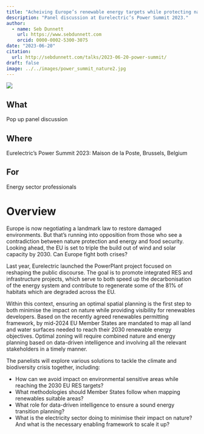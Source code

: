 ```yaml
---
title: "Acheiving Europe’s renewable energy targets while protecting nature."
description: "Panel discussion at Eurelectric’s Power Summit 2023."
author:
  - name: Seb Dunnett
    url: https://www.sebdunnett.com
    orcid: 0000-0002-5300-3075
date: "2023-06-20"
citation: 
  url: http://sebdunnett.com/talks/2023-06-20-power-summit/
draft: false
image: ../../images/power_summit_nature2.jpg
---
```


![](../../images/power_summit_nature2.jpg)

::: {.callout-note icon=false}

## What

Pop up panel discussion

:::

::: {.callout-note icon=false}

## Where

Eurelectric’s Power Summit 2023: Maison de la Poste, Brussels, Belgium

:::

::: {.callout-note icon=false}

## For

Energy sector professionals

:::

# Overview

Europe is now negotiating a landmark law to restore damaged environments. But that’s running into opposition from those who see a contradiction between nature protection and energy and food security. Looking ahead, the EU is set to triple the build out of wind and solar capacity by 2030. Can Europe fight both crises?

Last year, Eurelectric launched the PowerPlant project focused on reshaping the public discourse. The goal is to promote integrated RES and infrastructure projects, which serve to both speed up the decarbonisation of the energy system and contribute to regenerate some of the 81% of habitats which are degraded across the EU.

Within this context, ensuring an optimal spatial planning is the first step to both minimise the impact on nature while providing visibility for renewables developers. Based on the recently agreed renewables permitting framework, by mid-2024 EU Member States are mandated to map all land and water surfaces needed to reach their 2030 renewable energy objectives. Optimal zoning will require combined nature and energy planning based on data-driven intelligence and involving all the relevant stakeholders in a timely manner.

The panelists will explore various solutions to tackle the climate and biodiversity crisis together, including:

- How can we avoid impact on environmental sensitive areas while reaching the 2030 EU RES targets?
- What methodologies should Member States follow when mapping renewables suitable areas?
- What role for data-driven intelligence to ensure a sound energy transition planning?
- What is the electricity sector doing to minimise their impact on nature? And what is the necessary enabling framework to scale it up?